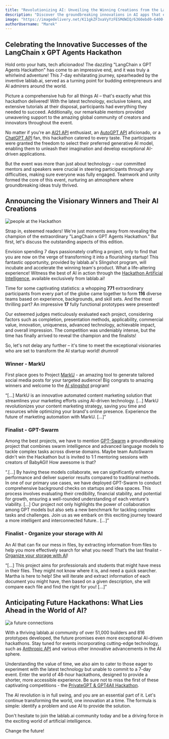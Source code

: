 ```yaml
---
title: "Revolutionizing AI: Unveiling the Winning Creations from the LangChain x GPT Agents Hackathon"
description: "Discover the groundbreaking innovations in AI apps that emerged from the LangChain x GPT Agents Hackathon. Don't miss out on this comprehensive analysis of the visionary AI solutions that are transforming the industry landscape."
image: "https://imagedelivery.net/K11gkZF3xaVyYzFESMdWIQ/6360ebd0-6400-4e2f-140d-3f919c389e00/full"
authorUsername: "Marek"
---
```


## Celebrating the Innovative Successes of the LangChain x GPT Agents Hackathon

Hold onto your hats, tech aficionados! The dazzling "LangChain x GPT Agents Hackathon" has come to an impressive end, and it was truly a whirlwind adventure! This 7-day exhilarating journey, spearheaded by the inventive lablab.ai, served as a turning point for budding entrepreneurs and AI admirers around the world.

Picture a comprehensive hub for all things AI – that's exactly what this hackathon delivered! With the latest technology, exclusive tokens, and extensive tutorials at their disposal, participants had everything they needed to succeed. Additionally, our remarkable mentors provided unwavering support to the amazing global community of creators and innovators throughout the event.

No matter if you're an [AI21 API](https://lablab.ai/tech/ai21-labs) enthusiast, an [AutoGPT API](https://lablab.ai/tech/autogpt) aficionado, or a [ChatGPT API](https://lablab.ai/tech/openai/chatgpt) fan, this hackathon catered to every taste. The participants were granted the freedom to select their preferred generative AI model, enabling them to unleash their imagination and develop exceptional AI-driven applications.

But the event was more than just about technology – our committed mentors and speakers were crucial in steering participants through any difficulties, making sure everyone was fully engaged. Teamwork and unity formed the core of this event, nurturing an atmosphere where groundbreaking ideas truly thrived.


## Announcing the Visionary Winners and Their AI Creations

<Img src="https://imagedelivery.net/K11gkZF3xaVyYzFESMdWIQ/7bb9cc63-300f-4304-55da-0c2f1aeeaa00/full" alt="people at the Hackathon" />

Strap in, esteemed readers! We're just moments away from revealing the champion of the extraordinary "LangChain x GPT Agents Hackathon." But first, let's discuss the outstanding aspects of this edition.

Envision spending 7 days passionately crafting a project, only to find that you are now on the verge of transforming it into a flourishing startup! This fantastic opportunity, provided by lablab.ai's Slingshot program, will incubate and accelerate the winning team's product. What a life-altering experience! Witness the best of AI in action through the [Hackathon Artificial Intelligence](https://lablab.ai/event), available exclusively from lablab.ai!

Time for some captivating statistics: a whopping **771** extraordinary participants from every part of the globe came together to form **116** diverse teams based on experience, backgrounds, and skill sets. And the most thrilling part? An impressive **17** fully functional prototypes were presented!

Our esteemed judges meticulously evaluated each project, considering factors such as completion, presentation methods, applicability, commercial value, innovation, uniqueness, advanced technology, achievable impact, and overall impression. The competition was undeniably intense, but the time has finally arrived to reveal the champion and the finalists!

So, let's not delay any further – it's time to meet the exceptional visionaries who are set to transform the AI startup world! *drumroll*


### Winner - MarkU

First place goes to Project [MarkU](https://lablab.ai/event/autonomous-gpt-agents-hackathon/trivialis/marku-automatic-marketing) - an amazing tool to generate tailored social media posts for your targeted audience! Big congrats to amazing winners and welcome to the [AI slingshot](https://lablab.ai/blog/giving-voice-to-the-community-new-features-on-lablabai) program!

“[...] MarkU is an innovative automated content marketing solution that streamlines your marketing efforts using AI-driven technology. [...] MarkU revolutionizes your content marketing strategy, saving you time and resources while optimizing your brand's online presence. Experience the future of marketing automation with MarkU. [...]”


### Finalist - GPT-Swarm

Among the best projects, we have to mention [GPT-Swarm](https://lablab.ai/event/autonomous-gpt-agents-hackathon/autoswarm/gpt-swarm) a groundbreaking project that combines swarm intelligence and advanced language models to tackle complex tasks across diverse domains. Maybe team AutoSwarm didn't win the Hackathon but is invited to 1:1 mentoring sessions with creators of BabyAGI! How awesome is that?

“.[...] By having these models collaborate, we can significantly enhance performance and deliver superior results compared to traditional methods. In one of our primary use cases, we have deployed GPT-Swarm to conduct comprehensive background checks on startups and idea spaces. This process involves evaluating their credibility, financial stability, and potential for growth, ensuring a well-rounded understanding of each venture's viability. [...] Our project not only highlights the power of collaboration among GPT models but also sets a new benchmark for tackling complex tasks and challenges. Join us as we embark on this exciting journey toward a more intelligent and interconnected future.. [...]”


### Finalist - Organize your storage with AI

An AI that can fix our mess in files, by extracting information from files to help you more effectively search for what you need! That’s the last finalist - [Organize your storage with AI](https://lablab.ai/event/autonomous-gpt-agents-hackathon/proyect-martha/organize-your-storage-with-ai)!

“[...] This project aims for professionals and students that might have mess in their files. They might not know where it is, and need a quick searcher. Martha is here to help! She will iterate and extract information of each document you might have, then based on a given description, she will compare each file and find the right for you! [...]”


## Anticipating Future Hackathons: What Lies Ahead in the World of AI?

<Img src="https://imagedelivery.net/K11gkZF3xaVyYzFESMdWIQ/6d81588b-d8c2-4e2e-8570-ee9059e03d00/full" alt="a future connections" />

With a thriving lablab.ai community of over 51,000 builders and 816 prototypes developed, the future promises even more exceptional AI-driven hackathons. Stay tuned for events incorporating cutting-edge technology, such as [Anthropic API](https://lablab.ai/tech/anthropic/claude) and various other innovative advancements in the AI sphere.

Understanding the value of time, we also aim to cater to those eager to experiment with the latest technology but unable to commit to a 7-day event. Enter the world of 48-hour hackathons, designed to provide a shorter, more accessible experience. Be sure not to miss the first of these captivating competitions - the [PrivateGPT & GPT4All Hackathon](https://lablab.ai/event/privategpt-and-gpt4all-hackathon).

The AI revolution is in full swing, and you are an essential part of it. Let's continue transforming the world, one innovation at a time. The formula is simple: identify a problem and use AI to provide the solution.

Don't hesitate to join the lablab.ai community today and be a driving force in the exciting world of artificial intelligence.

Change the future!
